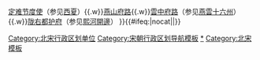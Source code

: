 {{NavboxV2
|type = vertical_collapsible
|name = 北宋行政区划
|state = {{{state<includeonly>|autocollapse</includeonly>}}}
|title = [[北宋]][[宋朝行政区划|行政区划]]
|basestyle = 
|listclass = hlist
|image = [[File:Northern Song(北宋分路全图).jpg|200px]]

|group1 = [[路 (行政区划)|路]]
|list1-type = vertical
|list1-border = child

|list1-group1 = [[京畿路]]
|list1-list1  =
  |list1-list1-type = vertical
  |list1-list1-border = child
|list1-list1-group1 = [[府 (行政区划)|府]]
|list1-list1-list1  = [[开封府]]（東京）

|list1-group2 = [[京東東路]] 
  |list1-list2-type = vertical
  |list1-list2-border = child
|list1-list2-group1 = 府
|list1-list2-list1  = [[济南府]]（[[齊州 (濟南市)|齐州]]）
|list1-list2-group2 = [[州]]
|list1-list2-list2  = 
*[[青州 (古代)|青州]] 
*[[密州 (山东)|密州]] 
*[[沂州]] 
*[[登州]] 
*[[莱州 (古代)|莱州]] 
*[[潍州]] 
*[[淄州]]
|list1-list2-group3 = [[军 (行政区划)|軍]]
|list1-list2-list3  = [[淮阳军]]

|list1-group3 = [[京東西路]]
  |list1-list3-type = vertical
  |list1-list3-border = child
|list1-list3-group1 = 府
|list1-list3-list1  = [[应天府 (宋朝)|應天府]]（南京）
|list1-list3-group2 = 州
|list1-list3-list2  =
* [[兖州 (古代)|兖州]] 
* [[徐州 (三国至明朝)|徐州]] 
* [[曹州]] 
* [[鄆州]] 
* [[濟州 (北魏)|济州]] 
* [[輝州 (唐朝)|单州]] 
* [[濮州]]

|list1-group4 = [[京西南路]]
  |list1-list4-type = vertical
  |list1-list4-border = child
|list1-list4-group1 = 州
|list1-list4-list1  =
* [[襄州 (西魏)|襄州]] 
* [[随州 (古代)|随州]] 
* [[唐州 (唐朝)|唐州]] 
* [[邓州 (隋朝)|邓州]] 
* [[均州]] 
* [[房州]] 
* [[金州 (陕西)|金州]] 
* [[郢州 (西魏)|郢州]]
|list1-list4-group2 = 軍
|list1-list4-list2  = [[光化軍]]

|list1-group5 = [[京西北路]]
  |list1-list5-type = vertical
  |list1-list5-border = child
|list1-list5-group1 = 府
|list1-list5-list1  = 
* [[河南府]]（西京） 
* [[颍昌府]]
|list1-list5-group2 = 州
|list1-list5-list2  = 
* [[郑州 (古代)|鄭州]] 
* [[滑州]] 
* [[孟州 (古代)|孟州]] 
* [[蔡州 (隋朝)|蔡州]] 
* [[陳州]] 
* [[颍州 (北魏)|穎州]] 
* [[汝州 (古代)|汝州]]
|list1-list5-group3 = 軍
|list1-list5-list3  = [[信阳军]]

|list1-group6 = [[河北東路]]
  |list1-list6-type = vertical
  |list1-list6-border = child
|list1-list6-group1 = 府
|list1-list6-list1  = [[大名府]]（北京）
|list1-list6-group2 = 州
|list1-list6-list2  = 
* [[澶州]] 
* [[沧州 (古代)|滄州]] 
* [[冀州 (河北)|冀州]] 
* [[瀛州 (北魏)|瀛州]] 
* [[博州]] 
* [[棣州]] 
* [[莫州]] 
* [[雄州 (河北)|雄州]] 
* [[霸州 (后周)|霸州]] 
* [[德州 (山东)|德州]] 
* [[滨州 (古代)|滨州]] 
* [[恩州 (1048年—1369年)|恩州]]
|list1-list6-group3 = 軍
|list1-list6-list3  = 
* [[乾寧軍]] 
* [[永静军]] 
* [[保定军]] 
* [[信安军]]

|list1-group7= [[河北西路]]
  |list1-list7-type = vertical
  |list1-list7-border = child
|list1-list7-group1 = 府
|list1-list7-list1  = [[真定府]]
|list1-list7-group2 = 州
|list1-list7-list2  = 
* [[相州 (北周)|相州]] 
* [[定州 (古代)|定州]] 
* [[邢州]] 
* [[懷州]] 
* [[卫州]] 
* [[洺州]] 
* [[深州 (古代)|深州]] 
* [[磁州]] 
* [[祁州]] 
* [[赵州 (北齐)|趙州]] 
* [[保州 (北宋)|保州]]
|list1-list7-group3 = 軍
|list1-list7-list3  = 
* [[安肃军]] 
* [[永宁军]] 
* [[广信军]] 
* [[顺安军]]

|list1-group8= [[河東路]]
  |list1-list8-type = vertical
  |list1-list8-border = child
|list1-list8-group1 = 府
|list1-list8-list1  = [[太原府]]
|list1-list8-group2 = 州
|list1-list8-list2  = 
* [[潞州]] 
* [[晋州 (北魏)|晋州]] 
* [[绛州]] 
* [[泽州]] 
* [[代州]] 
* [[忻州 (古代)|忻州]] 
* [[汾州]] 
* [[辽州 (隋朝)|遼州]] 
* [[宪州]] 
* [[嵐州]] 
* [[石州 (北周)|石州]] 
* [[隰州 (隋朝)|隰州]] 
* [[麟州 (开元)|麟州]] 
* [[府州]] 
* [[丰州 (内蒙古自治区)|丰州]]
|list1-list8-group3 = 軍
|list1-list8-list3  = 
* [[威胜军 (北宋)|威勝軍]] 
* [[平定县]] 
* [[岢嵐軍]] 
* [[宁化军]] 
* [[火山軍]] 
* [[保德军]]

|list1-group9= [[永兴军路]]
  |list1-list9-type = vertical
  |list1-list9-border = child
|list1-list9-group1 = 府
|list1-list9-list1  =
* [[京兆府]]
* [[蒲州 (北周)|河中府]]
|list1-list9-group2 = 州
|list1-list9-list2  =
* [[解州]]
* [[陕州 (古代)|陝州]] 
* [[商州 (北周)|商州]] 
* [[虢州]] 
* [[同州]] 
* [[华州 (华县)|華州]] 
* [[耀州 (唐朝)|耀州]] 
* [[延州 (延安)|延州]] 
* [[鄜州]] 
* [[坊州]] 
* [[庆州 (庆阳)|庆州]] 
* [[环州 (后周)|环州]] 
* [[邠州 (唐朝)|邠州]] 
* [[宁州 (西魏)|寧州]] 
* [[丹州]]
|list1-list9-group3 = 軍
|list1-list9-list3  = [[保安军]]

|list1-group10= [[秦凤路]]
  |list1-list10-type = vertical
  |list1-list10-border = child
|list1-list10-group1 = 府
|list1-list10-list1  = [[鳳翔府]]
|list1-list10-group2 = 州
|list1-list10-list2  =
* [[秦州 (古代)|秦州]]
* [[隴州]] 
* [[成州 (西魏)|成州]] 
* [[鳳州]] 
* [[涇州]] 
* [[渭州 (唐朝)|渭州]] 
* [[原州 (北魏)|原州]] 
* [[熙州 (北宋)|熙州]] 
* [[河州 (前凉)|河州]] 
* [[岷州]] 
* [[兰州 (隋朝)|蘭州]] 
* [[階州]]
|list1-list10-group3 = 軍
|list1-list10-list3  =
* [[德順軍]]
* [[鎮戎軍]] 
* [[通远军 (北宋)|通遠軍]]

|list1-group11= [[两浙路]]
  |list1-list11-type = vertical
  |list1-list11-border = child
|list1-list11-group1 = 州
|list1-list11-list1  =
* [[杭州 (古代)|杭州]]
* [[越州]] 
* [[苏州 (隋至北宋)|蘇州]] 
* [[润州 (隋朝)|潤州]] 
* [[湖州 (隋朝)|湖州]] 
* [[婺州]] 
* [[明州 (开元)|明州]] 
* [[温州 (浙江)|温州]] 
* [[台州 (武德)|台州]] 
* [[处州]] 
* [[衢州 (古代)|衢州]] 
* [[睦州 (仁寿)|睦州]] 
* [[秀州]] 
* [[常州 (江苏)|常州]]

|list1-group12= [[淮南东路]]
  |list1-list12-type = vertical
  |list1-list12-border = child
|list1-list12-group1 = 州
|list1-list12-list1  =
* [[扬州 (古代)|揚州]]
* [[亳州 (古代)|亳州]] 
* [[宿州 (古代)|宿州]] 
* [[楚州 (隋朝)|楚州]] 
* [[海州 (东魏)|海州]] 
* [[泰州 (南唐)|泰州]] 
* [[泗州]] 
* [[滁州 (古代)|滁州]] 
* [[真州 (北宋)|真州]] 
* [[通州 (江蘇)‎|通州]]

|list1-group13= [[淮南西路]]
  |list1-list13-type = vertical
  |list1-list13-border = child
|list1-list13-group1 = 府
|list1-list13-list1  = [[寿春府]]
|list1-list13-group2 = 州
|list1-list13-list2  =
* [[廬州 (隋朝)|廬州]]
* [[蕲州]] 
* [[和州 (北齐)|和州]] 
* [[舒州 (唐朝)|舒州]] 
* [[濠州]] 
* [[光州 (南梁)|光州]] 
* [[黄州 (隋朝)|黄州]]
|list1-list13-group3 = 軍
|list1-list13-list3  = [[無為軍]]

|list1-group14= [[江南东路]]
  |list1-list14-type = vertical
  |list1-list14-border = child
|list1-list14-group1 = 府
|list1-list14-list1  = [[江宁府]]
|list1-list14-group2 = 州
|list1-list14-list2  =
* [[宣州 (隋朝)|宣州]]
* [[歙州]] 
* [[池州 (古代)|池州]] 
* [[江州 (西晉)|江州]] 
* [[饶州 (隋朝)|饒州]] 
* [[信州 (江西)|信州]] 
* [[太平府 (安徽省)|太平州]]
|list1-list14-group3 = 軍
|list1-list14-list3  =
* [[广德军|广德军]]
* [[南康軍]]

|list1-group15= [[江南西路]]
  |list1-list15-type = vertical
  |list1-list15-border = child
|list1-list15-group1 = 州
|list1-list15-list1  =
* [[洪州 (隋朝)|洪州]]
* [[虔州]] 
* [[吉州 (隋朝)|吉州]] 
* [[袁州 (古代)|袁州]] 
* [[抚州 (隋朝)|撫州]] 
* [[筠州 (唐朝)|筠州]]
|list1-list15-group2 = 軍
|list1-list15-list2 = 
* [[兴国军]]
* [[南安軍]] 
* [[臨江軍]] 
* [[建昌軍]]

|list1-group16= [[荆湖北路]]
  |list1-list16-type = vertical
  |list1-list16-border = child
|list1-list16-group1 = 府
|list1-list16-list1  = [[江陵府]]
|list1-list16-group2 = 州
|list1-list16-list2  =
* [[鄂州 (古代)|鄂州]]
* [[安州 (西魏)|安州]] 
* [[复州 (湖北)|復州]] 
* [[鼎州 (北宋)|鼎州]] 
* [[澧州]] 
* [[峡州]] 
* [[岳州]] 
* [[歸州|归州]] 
* [[辰州 (隋朝)|辰州]] 
* [[沅州]] 
* [[誠州]]

|list1-group17= [[荊湖南路]]
  |list1-list17-type = vertical
  |list1-list17-border = child
|list1-list17-group1 = 州
|list1-list17-list1  =
* [[潭州 (隋朝)|潭州]]
* [[衡州]] 
* [[道州]] 
* [[永州 (隋朝)|永州]] 
* [[郴州 (古代)|郴州]] 
* [[邵州]] 
* [[全州 (马楚)|全州]]
|list1-list17-group2 = 監
|list1-list17-list2  = [[桂陽監]]

|list1-group18= [[福建路]]
  |list1-list18-type = vertical
  |list1-list18-border = child
|list1-list18-group1 = 州
|list1-list18-list1  =
* [[福州 (福建)|福州]]
* [[建州 (唐朝)|建州]] 
* [[泉州 (景云)|泉州]] 
* [[南剑州]] 
* [[漳州 (古代)|漳州]] 
* [[汀州]]
|list1-list18-group2 = 軍
|list1-list18-list2  =
* [[邵武軍]]
* [[兴化军]]

|list1-group19= [[成都府路]]
  |list1-list19-type = vertical
  |list1-list19-border = child
|list1-list19-group1 = 府
|list1-list19-list1  = [[成都府]]
|list1-list19-group2 = 州
|list1-list19-list2  =
* [[邛州]]
* [[眉州]] 
* [[蜀州 (唐朝)|蜀州]] 
* [[彭州 (垂拱)|彭州]] 
* [[绵州|綿州]] 
* [[汉州|漢州]] 
* [[嘉州 (北周)|嘉州]] 
* [[简州 (仁寿)|簡州]] 
* [[黎州 (北周)|黎州]] 
* [[雅州 (隋朝)|雅州]] 
* [[茂州]] 
* [[威州 (北宋)|威州]]
|list1-list19-group3 = 軍
|list1-list19-list3  =
* [[永康军]]
* [[石泉軍]]
|list1-list19-group4 = [[監]]
|list1-list19-list4  =[[陵井監]]

|list1-group20= [[梓州路]]
  |list1-list20-type = vertical
  |list1-list20-border = child
|list1-list20-group1 = 州
|list1-list20-list1  =
* [[梓州]]
* [[遂州]] 
* [[果州]] 
* [[资州]] 
* [[普州]] 
* [[昌州 (758年—1279年)|昌州]] 
* [[戎州]] 
* [[泸州 (古代)|瀘州]] 
* [[合州]] 
* [[荣州 (四川)|荣州]] 
* [[渠州]]
|list1-list20-group2 = 軍
|list1-list20-list2  =
* [[怀安军]]
* [[广安军]]
|list1-list20-group3 = 監
|list1-list20-list3  = [[富順監]]

|list1-group21= [[利州路]]
  |list1-list21-type = vertical
  |list1-list21-border = child
|list1-list21-group1 = 府
|list1-list21-list1  = [[興元府]]
|list1-list21-group2 = 州
|list1-list21-list2  =
* [[利州 (西魏)|利州]]
* [[洋州]] 
* [[阆州]] 
* [[剑州 (先天)|剑州]] 
* [[巴州 (北魏)|巴州]] 
* [[文州 (北周)|文州]] 
* [[興州]] 
* [[蓬州]] 
* [[龙州 (四川)|龙州]]

|list1-group22= [[夔州路]]
  |list1-list22-type = vertical
  |list1-list22-border = child
|list1-list22-group1 = 州
|list1-list22-list1  =
* [[夔州]]
* [[黔州]] 
* [[施州]] 
* [[忠州 (唐朝)|忠州]] 
* [[万州 (重庆)|万州]] 
* [[达州 (古代)|達州]] 
* [[涪州 (唐朝)|涪州]] 
* [[渝州]] 
* [[开州 (西魏)|开州]]
|list1-list22-group2 = 軍
|list1-list22-list2  =
* [[雲安軍]]
* [[梁山军]] 
* [[南平軍 (熙寧)|南平軍]]
|list1-list22-group3 = 監
|list1-list22-list3  = [[大寧監]]

|list1-group23 = [[广南东路]]
  |list1-list23-type = vertical
  |list1-list23-border = child
|list1-list23-group1 = 州
|list1-list23-list1  =
* [[广州 (古代)|廣州]]
* [[韶州]] 
* [[循州]] 
* [[潮州 (古代)|潮州]] 
* [[连州 (隋朝)|連州]] 
* [[梅州 (古代)|梅州]] 
* [[雄州 (南汉)|雄州]] 
* [[英州 (南汉)|英州]] 
* [[贺州 (隋朝)|賀州]] 
* [[封州 (隋朝)|封州]] 
* [[端州 (古代)|端州]] 
* [[新州 (南梁)|新州]] 
* [[康州 (唐朝)|康州]] 
* [[南恩州]] 
* [[惠州 (北宋)|惠州]]

|list1-group24 = [[广南西路]]
  |list1-list24-type = vertical
  |list1-list24-border = child
|list1-list24-group1 = 州
|list1-list24-list1  =
* [[桂州]]
* [[容州]] 
* [[邕州]] 
* [[融州]] 
* [[象州 (古代)|象州]] 
* [[昭州]] 
* [[藤州]] 
* [[龚州]] 
* [[潯州]] 
* [[柳州 (古代)|柳州]] 
* [[貴州 (廣西)|貴州]] 
* [[宜州 (广西)|宜州]] 
* [[宾州 (广西)|賓州]] 
* [[横州 (唐朝)|横州]] 
* [[化州]] 
* [[高州 (广东)|高州]] 
* [[雷州 (古代)|雷州]] 
* [[钦州 (古代)|欽州]] 
* [[白州]] 
* [[鬰林州]] 
* [[廉州 (唐朝)|廉州]] 
* [[瓊州]]
|list1-list24-group2 = 軍
|list1-list24-list2  =
* [[昌化軍]]
* [[万安军]] 
* [[朱崖軍]]

|group2 = 其他地区
|list2 = [[黔南路]]{{.w}}[[定难节度使]]（参见[[西夏]]）{{.w}}[[燕山府路]]{{.w}}[[燕雲十六州|雲中府路]]（参见[[燕雲十六州]]）{{.w}}[[陇右都护府]]（参见[[熙河開邊]]）
}}<includeonly>{{#ifeq:{{{1}}}|nocat||[[Category:北宋行政区划单位]]}}</includeonly><noinclude>

[[Category:宋朝行政区划导航模板]]
[[Category:北宋行政区划|*]]
[[Category:北宋模板]]
</noinclude>